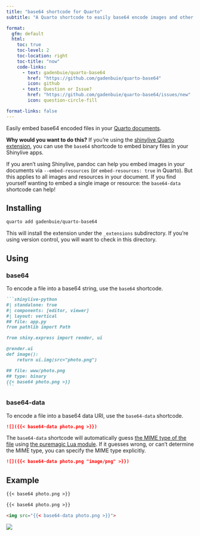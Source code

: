 ```yaml
---
title: "base64 shortcode for Quarto"
subtitle: "A Quarto shortcode to easily base64 encode images and other files"

format:
  gfm: default
  html:
    toc: true
    toc-level: 2
    toc-location: right
    toc-title: "now"
    code-links:
      - text: gadenbuie/quarto-base64
        href: "https://github.com/gadenbuie/quarto-base64"
        icon: github
      - text: Question or Issue?
        href: "https://github.com/gadenbuie/quarto-base64/issues/new"
        icon: question-circle-fill

format-links: false
---
```


Easily embed base64 encoded files in your [Quarto documents](https://quarto.org).

**Why would you want to do this?** If you're using the [shinylive Quarto extension](https://quarto-ext.github.io/shinylive/), you can use the `base64` shortcode to embed binary files in your Shinylive apps. 

If you aren't using Shinylive, pandoc can help you embed images in your documents via `--embed-resources` (or `embed-resources: true` in Quarto). But this applies to all images and resources in your document. If you find yourself wanting to embed a single image or resource: the `base64-data` shortcode can help!

## Installing

```bash
quarto add gadenbuie/quarto-base64
```

This will install the extension under the `_extensions` subdirectory.
If you're using version control, you will want to check in this directory.

## Using

### base64

To encode a file into a base64 string, use the `base64` shortcode.

````.markdown
```shinylive-python
#| standalone: true
#| components: [editor, viewer]
#| layout: vertical
## file: app.py
from pathlib import Path

from shiny.express import render, ui

@render.ui
def image():
    return ui.img(src="photo.png")

## file: www/photo.png
## type: binary
{{< base64 photo.png >}}
```
````

### base64-data

To encode a file into a base64 data URI, use the `base64-data` shortcode.

````.markdown
![]({{< base64-data photo.png >}})
````

The `base64-data` shortcode will automatically guess [the MIME type of the file](https://www.iana.org/assignments/media-types/media-types.xhtml) using [the puremagic Lua module](https://github.com/wbond/puremagic). If it guesses wrong, or can't determine the MIME type, you can specify the MIME type explicitly.

````.markdown
![]({{< base64-data photo.png "image/png" >}})
````

## Example

```.markdown
{{< base64 photo.png >}}
```

```.markdown
{{< base64 photo.png >}}
```

```.markdown
<img src="{{< base64-data photo.png >}}">
```

```{=html}
<img src="{{< base64-data photo.png >}}">
```